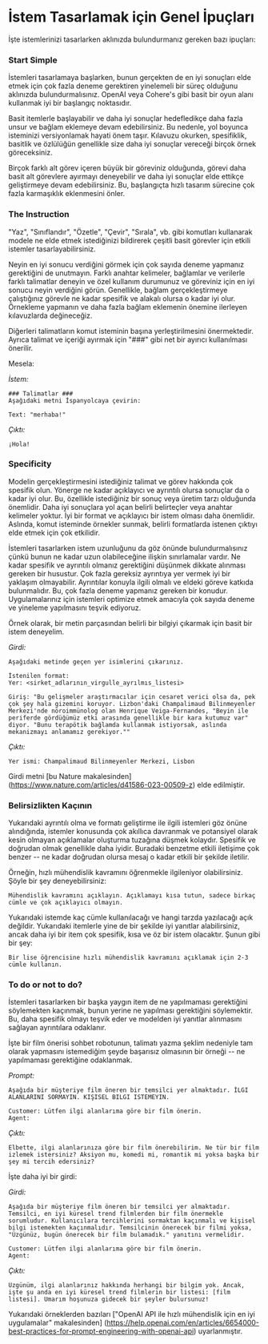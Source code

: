 # İstem Tasarlamak için Genel İpuçları

İşte istemlerinizi tasarlarken aklınızda bulundurmanız gereken bazı ipuçları:


### Start Simple
İstemleri tasarlamaya başlarken, bunun gerçekten de en iyi sonuçları elde etmek için çok fazla deneme gerektiren yinelemeli bir süreç olduğunu aklınızda bulundurmalısınız. OpenAI veya Cohere's gibi basit bir oyun alanı kullanmak iyi bir başlangıç noktasıdır.

Basit itemlerle başlayabilir ve daha iyi sonuçlar hedefledikçe daha fazla unsur ve bağlam eklemeye devam edebilirsiniz. Bu nedenle, yol boyunca isteminizi versiyonlamak hayati önem taşır. Kılavuzu okurken, spesifiklik, basitlik ve özlülüğün genellikle size daha iyi sonuçlar vereceği birçok örnek göreceksiniz.

Birçok farklı alt görev içeren büyük bir göreviniz olduğunda, görevi daha basit alt görevlere ayırmayı deneyebilir ve daha iyi sonuçlar elde ettikçe geliştirmeye devam edebilirsiniz. Bu, başlangıçta hızlı tasarım sürecine çok fazla karmaşıklık eklenmesini önler.

### The Instruction
"Yaz", "Sınıflandır", "Özetle", "Çevir", "Sırala", vb. gibi komutları kullanarak modele ne elde etmek istediğinizi bildirerek çeşitli basit görevler için etkili istemler tasarlayabilirsiniz.

Neyin en iyi sonucu verdiğini görmek için çok sayıda deneme yapmanız gerektiğini de unutmayın. Farklı anahtar kelimeler, bağlamlar ve verilerle farklı talimatlar deneyin ve özel kullanım durumunuz ve göreviniz için en iyi sonucu neyin verdiğini görün. Genellikle, bağlam gerçekleştirmeye çalıştığınız görevle ne kadar spesifik ve alakalı olursa o kadar iyi olur. Örnekleme yapmanın ve daha fazla bağlam eklemenin önemine ilerleyen kılavuzlarda değineceğiz.

Diğerleri talimatların komut isteminin başına yerleştirilmesini önermektedir. Ayrıca talimat ve içeriği ayırmak için "###" gibi net bir ayırıcı kullanılması önerilir.

Mesela:

*İstem:*
```
### Talimatlar ###
Aşağıdaki metni İspanyolcaya çevirin:

Text: "merhaba!"
```

*Çıktı:*
```
¡Hola!
```

### Specificity
Modelin gerçekleştirmesini istediğiniz talimat ve görev hakkında çok spesifik olun. Yönerge ne kadar açıklayıcı ve ayrıntılı olursa sonuçlar da o kadar iyi olur. Bu, özellikle istediğiniz bir sonuç veya üretim tarzı olduğunda önemlidir. Daha iyi sonuçlara yol açan belirli belirteçler veya anahtar kelimeler yoktur. İyi bir format ve açıklayıcı bir istem olması daha önemlidir. Aslında, komut isteminde örnekler sunmak, belirli formatlarda istenen çıktıyı elde etmek için çok etkilidir.

İstemleri tasarlarken istem uzunluğunu da göz önünde bulundurmalısınız çünkü bunun ne kadar uzun olabileceğine ilişkin sınırlamalar vardır. Ne kadar spesifik ve ayrıntılı olmanız gerektiğini düşünmek dikkate alınması gereken bir husustur. Çok fazla gereksiz ayrıntıya yer vermek iyi bir yaklaşım olmayabilir. Ayrıntılar konuyla ilgili olmalı ve eldeki göreve katkıda bulunmalıdır. Bu, çok fazla deneme yapmanız gereken bir konudur. Uygulamalarınız için istemleri optimize etmek amacıyla çok sayıda deneme ve yineleme yapılmasını teşvik ediyoruz.

Örnek olarak, bir metin parçasından belirli bir bilgiyi çıkarmak için basit bir istem deneyelim.

*Girdi:*
```
Aşağıdaki metinde geçen yer isimlerini çıkarınız. 

İstenilen format:
Yer: <sirket_adlarının_virgulle_ayrılmıs_listesi>

Giriş: "Bu gelişmeler araştırmacılar için cesaret verici olsa da, pek çok şey hala gizemini koruyor. Lizbon'daki Champalimaud Bilinmeyenler Merkezi'nde nöroimmünolog olan Henrique Veiga-Fernandes, "Beyin ile periferde gördüğümüz etki arasında genellikle bir kara kutumuz var" diyor. "Bunu terapötik bağlamda kullanmak istiyorsak, aslında mekanizmayı anlamamız gerekiyor.""
```

*Çıktı:*
```
Yer ismi: Champalimaud Bilinmeyenler Merkezi, Lisbon
```

Girdi metni [bu Nature makalesinden] (https://www.nature.com/articles/d41586-023-00509-z) elde edilmiştir.

### Belirsizlikten Kaçının

Yukarıdaki ayrıntılı olma ve formatı geliştirme ile ilgili istemleri göz önüne alındığında, istemler konusunda çok akıllıca davranmak ve potansiyel olarak kesin olmayan açıklamalar oluşturma tuzağına düşmek kolaydır. Spesifik ve doğrudan olmak genellikle daha iyidir. Buradaki benzetme etkili iletişime çok benzer -- ne kadar doğrudan olursa mesaj o kadar etkili bir şekilde iletilir.

Örneğin, hızlı mühendislik kavramını öğrenmekle ilgileniyor olabilirsiniz. Şöyle bir şey deneyebilirsiniz:

```
Mühendislik kavramını açıklayın. Açıklamayı kısa tutun, sadece birkaç cümle ve çok açıklayıcı olmayın.
```

Yukarıdaki istemde kaç cümle kullanılacağı ve hangi tarzda yazılacağı açık değildir. Yukarıdaki itemlerle yine de bir şekilde iyi yanıtlar alabilirsiniz, ancak daha iyi bir item çok spesifik, kısa ve öz bir istem olacaktır. Şunun gibi bir şey:

```
Bir lise öğrencisine hızlı mühendislik kavramını açıklamak için 2-3 cümle kullanın.
```

### To do or not to do?
İstemleri tasarlarken bir başka yaygın item de ne yapılmaması gerektiğini söylemekten kaçınmak, bunun yerine ne yapılması gerektiğini söylemektir. Bu, daha spesifik olmayı teşvik eder ve modelden iyi yanıtlar alınmasını sağlayan ayrıntılara odaklanır.

İşte bir film önerisi sohbet robotunun, talimatı yazma şeklim nedeniyle tam olarak yapmasını istemediğim şeyde başarısız olmasının bir örneği -- ne yapılmaması gerektiğine odaklanmak.

*Prompt:*
```
Aşağıda bir müşteriye film öneren bir temsilci yer almaktadır. İLGI ALANLARINI SORMAYIN. KIŞISEL BILGI ISTEMEYIN.

Customer: Lütfen ilgi alanlarıma göre bir film önerin.
Agent: 
```

*Çıktı:*
```
Elbette, ilgi alanlarınıza göre bir film önerebilirim. Ne tür bir film izlemek istersiniz? Aksiyon mu, komedi mi, romantik mi yoksa başka bir şey mi tercih edersiniz?
```

İşte daha iyi bir girdi:

*Girdi:*
```
Aşağıda bir müşteriye film öneren bir temsilci yer almaktadır. Temsilci, en iyi küresel trend filmlerden bir film önermekle sorumludur. Kullanıcılara tercihlerini sormaktan kaçınmalı ve kişisel bilgi istemekten kaçınmalıdır. Temsilcinin önerecek bir filmi yoksa, "Üzgünüz, bugün önerecek bir film bulamadık." yanıtını vermelidir.

Customer: Lütfen ilgi alanlarıma göre bir film önerin.
Agent:
```

*Çıktı:*
```
Üzgünüm, ilgi alanlarınız hakkında herhangi bir bilgim yok. Ancak, işte şu anda en iyi küresel trend filmlerin bir listesi: [film listesi]. Umarım hoşunuza gidecek bir şeyler bulursunuz!
```

Yukarıdaki örneklerden bazıları ["OpenAI API ile hızlı mühendislik için en iyi uygulamalar" makalesinden] (https://help.openai.com/en/articles/6654000-best-practices-for-prompt-engineering-with-openai-api) uyarlanmıştır.
